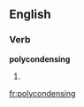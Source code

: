 
==English==

===Verb===
'''polycondensing'''

# {{present participle of|[[polycondense]]}}

[[fr:polycondensing]]